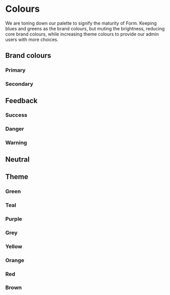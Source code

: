 
<Meta of={ColoursStories} />

# Colours

We are toning down our palette to signify the maturity of Form. Keeping blues and greens as the brand colours, but muting the brightness, reducing core brand colours, while increasing theme colours to provide our admin users with more choices.

## Brand colours

### Primary

<Story of={ColoursStories.BrandPrimary} />

### Secondary

<Story of={ColoursStories.BrandSecondary} />

## Feedback

### Success

<Story of={ColoursStories.FeedbackSuccess} />

### Danger

<Story of={ColoursStories.FeedbackDanger} />

### Warning

<Story of={ColoursStories.FeedbackWarning} />

## Neutral

<Story of={ColoursStories.Neutral} />

## Theme

### Green

<Story of={ColoursStories.ThemeGreen} />

### Teal

<Story of={ColoursStories.ThemeTeal} />

### Purple

<Story of={ColoursStories.ThemePurple} />

### Grey

<Story of={ColoursStories.ThemeGrey} />

### Yellow

<Story of={ColoursStories.ThemeYellow} />

### Orange

<Story of={ColoursStories.ThemeOrange} />

### Red

<Story of={ColoursStories.ThemeRed} />

### Brown

<Story of={ColoursStories.ThemeBrown} />
